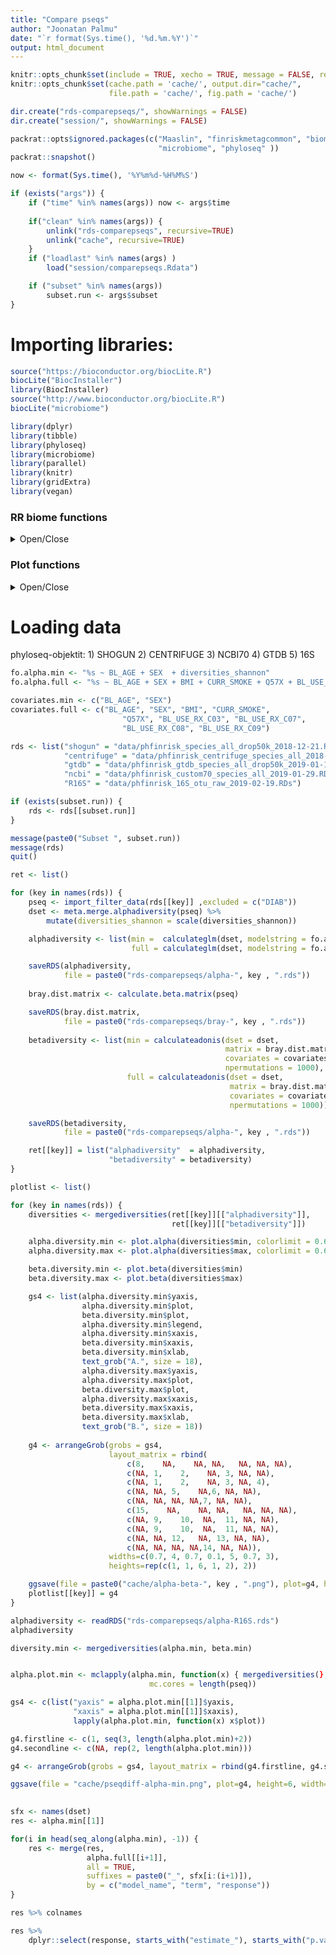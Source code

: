 ```yaml
---
title: "Compare pseqs"
author: "Joonatan Palmu"
date: "`r format(Sys.time(), '%d.%m.%Y')`"
output: html_document
---
```

	
```r
knitr::opts_chunk$set(include = TRUE, xecho = TRUE, message = FALSE, results='asis', cache=FALSE, warning=FALSE)
knitr::opts_chunk$set(cache.path = 'cache/', output.dir="cache/",
                      file.path = 'cache/', fig.path = 'cache/')

dir.create("rds-comparepseqs/", showWarnings = FALSE)
dir.create("session/", showWarnings = FALSE)
```

```r
packrat::opts$ignored.packages(c("Maaslin", "finriskmetagcommon", "biomformat",
                                 "microbiome", "phyloseq" ))
packrat::snapshot()
```

```r
now <- format(Sys.time(), '%Y%m%d-%H%M%S')

if (exists("args")) {
    if ("time" %in% names(args)) now <- args$time
    
    if("clean" %in% names(args)) {
        unlink("rds-comparepseqs", recursive=TRUE)
        unlink("cache", recursive=TRUE)
    }
    if ("loadlast" %in% names(args) )
        load("session/comparepseqs.Rdata")

    if ("subset" %in% names(args))
        subset.run <- args$subset
}
```

# Importing libraries:

```r
source("https://bioconductor.org/biocLite.R")
biocLite("BiocInstaller")
library(BiocInstaller)
source("http://www.bioconductor.org/biocLite.R")
biocLite("microbiome")
```

```r
library(dplyr)
library(tibble)
library(phyloseq)
library(microbiome)
library(parallel)
library(knitr)
library(gridExtra)
library(vegan)
```

### RR biome functions

<details>
  <summary>Open/Close</summary>
  
```r
source("articletwo-rrbiome.R")
```

</details>

### Plot functions

<details>
  <summary>Open/Close</summary>

```r
source("articletwo-ggplot.R")
```

</details>

# Loading data

 phyloseq-objektit: 1) SHOGUN 2) CENTRIFUGE 3) NCBI70 4) GTDB 5) 16S




```r
fo.alpha.min <- "%s ~ BL_AGE + SEX  + diversities_shannon"
fo.alpha.full <- "%s ~ BL_AGE + SEX + BMI + CURR_SMOKE + Q57X + BL_USE_RX_C03 + BL_USE_RX_C07 + BL_USE_RX_C08 + BL_USE_RX_C09 + diversities_shannon" # MISSING DIAB

covariates.min <- c("BL_AGE", "SEX")
covariates.full <- c("BL_AGE", "SEX", "BMI", "CURR_SMOKE",
                         "Q57X", "BL_USE_RX_C03", "BL_USE_RX_C07",
                         "BL_USE_RX_C08", "BL_USE_RX_C09")
```

```r
rds <- list("shogun" = "data/phfinrisk_species_all_drop50k_2018-12-21.RDs",
            "centrifuge" = "data/phfinrisk_centrifuge_species_all_2018-11-30.RDs",
            "gtdb" = "data/phfinrisk_gtdb_species_all_drop50k_2019-01-14.RDs",
            "ncbi" = "data/phfinrisk_custom70_species_all_2019-01-29.RDs",
            "R16S" = "data/phfinrisk_16S_otu_raw_2019-02-19.RDs")
```

```r
if (exists(subset.run)) {
    rds <- rds[[subset.run]]
}

message(paste0("Subset ", subset.run))
message(rds)
quit()
``` 

```r
ret <- list()

for (key in names(rds)) {
    pseq <- import_filter_data(rds[[key]] ,excluded = c("DIAB"))
    dset <- meta.merge.alphadiversity(pseq) %>%
        mutate(diversities_shannon = scale(diversities_shannon))

    alphadiversity <- list(min =  calculateglm(dset, modelstring = fo.alpha.min),
                           full = calculateglm(dset, modelstring = fo.alpha.full))

    saveRDS(alphadiversity,
            file = paste0("rds-comparepseqs/alpha-", key , ".rds"))
    
    bray.dist.matrix <- calculate.beta.matrix(pseq)

    saveRDS(bray.dist.matrix,
            file = paste0("rds-comparepseqs/bray-", key , ".rds"))
    
    betadiversity <- list(min = calculateadonis(dset = dset,
                                                matrix = bray.dist.matrix,
                                                covariates = covariates.min,
                                                npermutations = 1000),
                          full = calculateadonis(dset = dset,
                                                 matrix = bray.dist.matrix,
                                                 covariates = covariates.full,
                                                 npermutations = 1000))

    saveRDS(betadiversity,
            file = paste0("rds-comparepseqs/alpha-", key , ".rds"))

    ret[[key]] = list("alphadiversity"  = alphadiversity,
                      "betadiversity" = betadiversity)
}
```

```r
plotlist <- list()

for (key in names(rds)) {
    diversities <- mergediversities(ret[[key]][["alphadiversity"]],
                                    ret[[key]][["betadiversity"]])

    alpha.diversity.min <- plot.alpha(diversities$min, colorlimit = 0.6)
    alpha.diversity.max <- plot.alpha(diversities$max, colorlimit = 0.6)

    beta.diversity.min <- plot.beta(diversities$min)
    beta.diversity.max <- plot.beta(diversities$max)

    gs4 <- list(alpha.diversity.min$yaxis,
                alpha.diversity.min$plot,
                beta.diversity.min$plot,
                alpha.diversity.min$legend,
                alpha.diversity.min$xaxis,
                beta.diversity.min$xaxis,
                beta.diversity.min$xlab,
                text_grob("A.", size = 18),
                alpha.diversity.max$yaxis,
                alpha.diversity.max$plot,
                beta.diversity.max$plot,  
                alpha.diversity.max$xaxis,
                beta.diversity.max$xaxis,
                beta.diversity.max$xlab,
                text_grob("B.", size = 18))
    
    g4 <- arrangeGrob(grobs = gs4,
                      layout_matrix = rbind(
                          c(8,    NA,    NA, NA,   NA, NA, NA),
                          c(NA, 1,    2,    NA, 3, NA, NA),
                          c(NA, 1,    2,    NA, 3, NA, 4),
                          c(NA, NA, 5,    NA,6, NA, NA),
                          c(NA, NA, NA, NA,7, NA, NA),
                          c(15,    NA,    NA, NA,   NA, NA, NA),
                          c(NA, 9,    10,  NA,  11, NA, NA),
                          c(NA, 9,    10,  NA,  11, NA, NA),
                          c(NA, NA, 12,   NA, 13, NA, NA),
                          c(NA, NA, NA, NA,14, NA, NA)),
                      widths=c(0.7, 4, 0.7, 0.1, 5, 0.7, 3),
                      heights=rep(c(1, 1, 6, 1, 2), 2))

    ggsave(file = paste0("cache/alpha-beta-", key , ".png"), plot=g4, height=6, width=9)
    plotlist[[key]] = g4
}
```



```r

alphadiversity <- readRDS("rds-comparepseqs/alpha-R16S.rds")
alphadiversity

diversity.min <- mergediversities(alpha.min, beta.min)


alpha.plot.min <- mclapply(alpha.min, function(x) { mergediversities(},
                               mc.cores = length(pseq))

gs4 <- c(list("yaxis" = alpha.plot.min[[1]]$yaxis,
              "xaxis" = alpha.plot.min[[1]]$xaxis),
              lapply(alpha.plot.min, function(x) x$plot))

g4.firstline <- c(1, seq(3, length(alpha.plot.min)+2))
g4.secondline <- c(NA, rep(2, length(alpha.plot.min)))

g4 <- arrangeGrob(grobs = gs4, layout_matrix = rbind(g4.firstline, g4.secondline))

ggsave(file = "cache/pseqdiff-alpha-min.png", plot=g4, height=6, width=9)
                       
```

```r
sfx <- names(dset)
res <- alpha.min[[1]]

for(i in head(seq_along(alpha.min), -1)) {
    res <- merge(res,
                 alpha.full[[i+1]],
                 all = TRUE,
                 suffixes = paste0("_", sfx[i:(i+1)]),
                 by = c("model_name", "term", "response"))
}

res %>% colnames

res %>%
    dplyr::select(response, starts_with("estimate_"), starts_with("p.value"))

```
